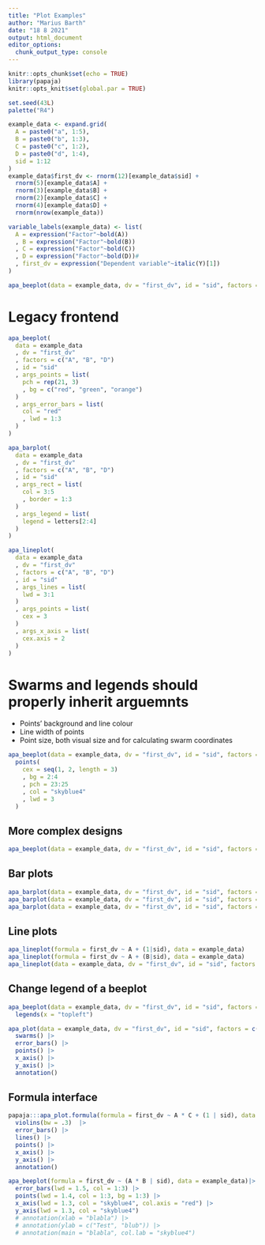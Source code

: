 ```yaml
---
title: "Plot Examples"
author: "Marius Barth"
date: "18 8 2021"
output: html_document
editor_options: 
  chunk_output_type: console
---
```


```r
knitr::opts_chunk$set(echo = TRUE)
library(papaja)
knitr::opts_knit$set(global.par = TRUE)

set.seed(43L)
palette("R4")

example_data <- expand.grid(
  A = paste0("a", 1:5),
  B = paste0("b", 1:3),
  C = paste0("c", 1:2),
  D = paste0("d", 1:4),
  sid = 1:12
)
example_data$first_dv <- rnorm(12)[example_data$sid] + 
  rnorm(5)[example_data$A] + 
  rnorm(3)[example_data$B] +
  rnorm(2)[example_data$C] + 
  rnorm(4)[example_data$D] +
  rnorm(nrow(example_data))

variable_labels(example_data) <- list(
  A = expression("Factor"~bold(A))
  , B = expression("Factor"~bold(B))
  , C = expression("Factor"~bold(C))
  , D = expression("Factor"~bold(D))#
  , first_dv = expression("Dependent variable"~italic(Y)[1])
)
```


```r
apa_beeplot(data = example_data, dv = "first_dv", id = "sid", factors = c("A", "B"), dispersion = wsci, level = .99)
```


# Legacy frontend

```r
apa_beeplot(
  data = example_data
  , dv = "first_dv"
  , factors = c("A", "B", "D")
  , id = "sid"
  , args_points = list(
    pch = rep(21, 3)
    , bg = c("red", "green", "orange")
  )
  , args_error_bars = list(
    col = "red"
    , lwd = 1:3
  )
)
```

```r
apa_barplot(
  data = example_data
  , dv = "first_dv"
  , factors = c("A", "B", "D")
  , id = "sid"
  , args_rect = list(
    col = 3:5
    , border = 1:3
  )
  , args_legend = list(
    legend = letters[2:4]
  )
)
```

```r
apa_lineplot(
  data = example_data
  , dv = "first_dv"
  , factors = c("A", "B", "D")
  , id = "sid"
  , args_lines = list(
    lwd = 3:1
  )
  , args_points = list(
    cex = 3
  )
  , args_x_axis = list(
    cex.axis = 2
  )
)
```



# Swarms and legends should properly inherit arguemnts

- Points' background and line colour
- Line width of points
- Point size, both visual size and for calculating swarm coordinates

```r
apa_beeplot(data = example_data, dv = "first_dv", id = "sid", factors = c("A", "B")) |>
  points(
    cex = seq(1, 2, length = 3)
    , bg = 2:4
    , pch = 23:25
    , col = "skyblue4"
    , lwd = 3
  )
```



## More complex designs

```r
apa_beeplot(data = example_data, dv = "first_dv", id = "sid", factors = c("A", "B", "C"))
```


## Bar plots

```r
apa_barplot(data = example_data, dv = "first_dv", id = "sid", factors = c("A", "B"))
apa_barplot(data = example_data, dv = "first_dv", id = "sid", factors = c("B", "A"))
apa_barplot(data = example_data, dv = "first_dv", id = "sid", factors = "A")
```


## Line plots

```r
apa_lineplot(formula = first_dv ~ A + (1|sid), data = example_data)
apa_lineplot(formula = first_dv ~ A + (B|sid), data = example_data)
apa_lineplot(data = example_data, dv = "first_dv", id = "sid", factors = c("A", "B", "C"))
```


## Change legend of a beeplot

```r
apa_beeplot(data = example_data, dv = "first_dv", id = "sid", factors = c("A", "B", "C", "D")) |>
  legends(x = "topleft")
```



<!-- ## Direct usage of new backend -->

```r
apa_plot(data = example_data, dv = "first_dv", id = "sid", factors = c("A", "B")) |>
  swarms() |>
  error_bars() |>
  points() |>
  x_axis() |>
  y_axis() |>
  annotation()
```

## Formula interface

```r
papaja:::apa_plot.formula(formula = first_dv ~ A * C + (1 | sid), data = example_data) |> 
  violins(bw = .3)  |>
  error_bars() |>
  lines() |>
  points() |>
  x_axis() |>
  y_axis() |>
  annotation()
```

```r
apa_beeplot(formula = first_dv ~ (A * B | sid), data = example_data)|>
  error_bars(lwd = 1.5, col = 1:3) |>
  points(lwd = 1.4, col = 1:3, bg = 1:3) |>
  x_axis(lwd = 1.3, col = "skyblue4", col.axis = "red") |>
  y_axis(lwd = 1.3, col = "skyblue4")
  # annotation(xlab = "blabla") |>
  # annotation(ylab = c("Test", "blub")) |>
  # annotation(main = "blabla", col.lab = "skyblue4")

```




